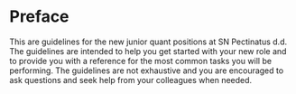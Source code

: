 # Preface {.unnumbered}

This are guidelines for the new junior quant positions at SN Pectinatus d.d. The guidelines are intended to help you get started with your new role and to provide you with a reference for the most common tasks you will be performing. The guidelines are not exhaustive and you are encouraged to ask questions and seek help from your colleagues when needed.

